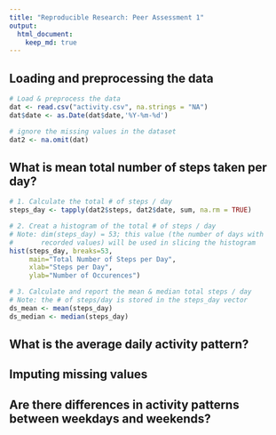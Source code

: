 ```yaml
---
title: "Reproducible Research: Peer Assessment 1"
output: 
  html_document:
    keep_md: true
---
```



## Loading and preprocessing the data
```r
# Load & preprocess the data
dat <- read.csv("activity.csv", na.strings = "NA")
dat$date <- as.Date(dat$date,'%Y-%m-%d')

# ignore the missing values in the dataset
dat2 <- na.omit(dat)
```

## What is mean total number of steps taken per day?
```r
# 1. Calculate the total # of steps / day
steps_day <- tapply(dat2$steps, dat2$date, sum, na.rm = TRUE)

# 2. Creat a histogram of the total # of steps / day
# Note: dim(steps_day) = 53; this value (the number of days with
#       recorded values) will be used in slicing the histogram
hist(steps_day, breaks=53,
     main="Total Number of Steps per Day",
     xlab="Steps per Day",
     ylab="Number of Occurences")

# 3. Calculate and report the mean & median total steps / day
# Note: the # of steps/day is stored in the steps_day vector
ds_mean <- mean(steps_day)
ds_median <- median(steps_day)
```

## What is the average daily activity pattern?



## Imputing missing values



## Are there differences in activity patterns between weekdays and weekends?
